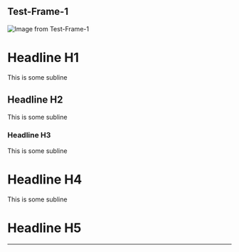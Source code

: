 ## Test-Frame-1

<Image src="/images/test-frame-1-image-0.png" width={169} height={79} alt="Image from Test-Frame-1" />

# Headline H1

This is some subline

## Headline H2

This is some subline

### Headline H3

This is some subline

# Headline H4

This is some subline

# Headline H5

---

